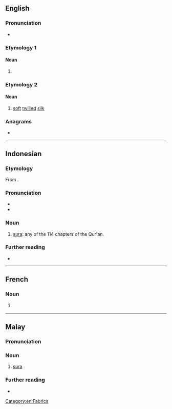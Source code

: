 {{also|şurah}}
==English==

===Pronunciation===
* {{rhymes|en|ʊəɹə|s=2}}

===Etymology 1===

====Noun====
{{en-noun|s|suwar}}

# {{alternative spelling of|en|sura||chapter of Quran}}

===Etymology 2===

====Noun====
{{en-noun|~}}

# [[soft]] [[twill]]ed [[silk]]

===Anagrams===
* {{anagrams|en|a=ahrsu|Ashur|Rauhs|Shuar|sahur|shura}}

[[Category:en:Fabrics]]

----

==Indonesian==

===Etymology===
{{root|id|ar|س و ر}}
From {{der|id|ar|سُورَة|t=chapter of the Qur'an}}.

===Pronunciation===
* {{IPA|id|[ˈsurah]}}
* {{hyphenation|id|su|rah}}

===Noun===
{{id-noun}}

# {{lb|id|Islam}} [[sura]]: any of the 114 chapters of the Qur'an.

===Further reading===
* {{R:KBBI Daring}}
----
==French==

===Noun===
{{fr-noun|m}}

# {{l|en|surah}} {{gloss|material}}

----

==Malay==

===Pronunciation===
{{rfp|ms}}

===Noun===
{{ms-noun|j=سورة}}

# {{lb|ms|Islam}} [[sura]]

===Further reading===
* {{R:PRPM}}